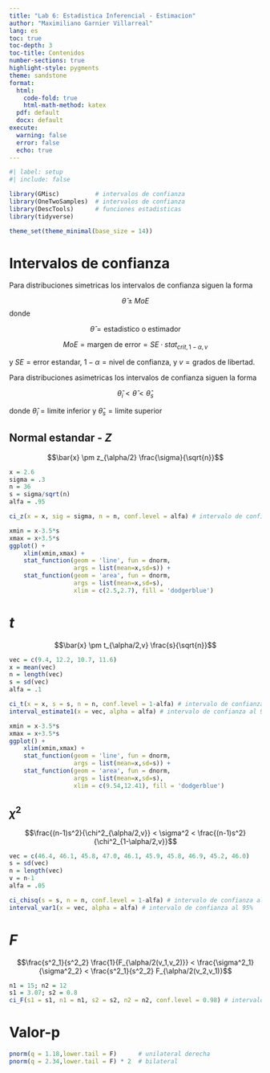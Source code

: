 ```yaml
---
title: "Lab 6: Estadistica Inferencial - Estimacion"
author: "Maximiliano Garnier Villarreal"
lang: es
toc: true
toc-depth: 3
toc-title: Contenidos
number-sections: true
highlight-style: pygments
theme: sandstone
format:
  html:
    code-fold: true
    html-math-method: katex
  pdf: default
  docx: default
execute:
  warning: false
  error: false
  echo: true
---
```


```r
#| label: setup
#| include: false

library(GMisc)          # intervalos de confianza
library(OneTwoSamples)  # intervalos de confianza
library(DescTools)      # funciones estadisticas
library(tidyverse)

theme_set(theme_minimal(base_size = 14))
```

# Intervalos de confianza

Para distribuciones simetricas los intervalos de confianza siguen la forma

$$\hat{\theta} \pm MoE$$ donde

$$\hat{\theta} = \text{estadistico o estimador}$$

$$MoE = \text{margen de error} =  SE \cdot stat_{crit,1-\alpha,v}$$

y $SE = \text{error estandar}$, $1-\alpha = \text{nivel de confianza}$, y $v = \text{grados de libertad}$.

Para distribuciones asimetricas los intervalos de confianza siguen la forma

$$\hat{\theta}_i < \hat{\theta} < \hat{\theta}_s$$

donde $\hat{\theta}_i = \text{limite inferior}$ y $\hat{\theta}_s = \text{limite superior}$

## Normal estandar - $Z$

$$\bar{x} \pm z_{\alpha/2} \frac{\sigma}{\sqrt{n}}$$

```r
x = 2.6
sigma = .3
n = 36
s = sigma/sqrt(n)
alfa = .95

ci_z(x = x, sig = sigma, n = n, conf.level = alfa) # intervalo de confianza al 95%
```

```r
xmin = x-3.5*s
xmax = x+3.5*s
ggplot() + 
    xlim(xmin,xmax) +
    stat_function(geom = 'line', fun = dnorm, 
                  args = list(mean=x,sd=s)) + 
    stat_function(geom = 'area', fun = dnorm, 
                  args = list(mean=x,sd=s), 
                  xlim = c(2.5,2.7), fill = 'dodgerblue')
```

# $t$

$$\bar{x} \pm t_{\alpha/2,v} \frac{s}{\sqrt{n}}$$

```r
vec = c(9.4, 12.2, 10.7, 11.6)
x = mean(vec)
n = length(vec)
s = sd(vec)
alfa = .1

ci_t(x = x, s = s, n = n, conf.level = 1-alfa) # intervalo de confianza al 90%
interval_estimate1(x = vec, alpha = alfa) # intervalo de confianza al 90%
```

```r
xmin = x-3.5*s
xmax = x+3.5*s
ggplot() + 
    xlim(xmin,xmax) +
    stat_function(geom = 'line', fun = dnorm, 
                  args = list(mean=x,sd=s)) + 
    stat_function(geom = 'area', fun = dnorm, 
                  args = list(mean=x,sd=s), 
                  xlim = c(9.54,12.41), fill = 'dodgerblue')
```

## $\chi^2$

$$\frac{(n-1)s^2}{\chi^2_{\alpha/2,v}} < \sigma^2 < \frac{(n-1)s^2}{\chi^2_{1-\alpha/2,v}}$$

```r
vec = c(46.4, 46.1, 45.8, 47.0, 46.1, 45.9, 45.8, 46.9, 45.2, 46.0)
s = sd(vec)
n = length(vec)
v = n-1
alfa = .05

ci_chisq(s = s, n = n, conf.level = 1-alfa) # intervalo de confianza al 95%
interval_var1(x = vec, alpha = alfa) # intervalo de confianza al 95%
```

# $F$

$$\frac{s^2_1}{s^2_2} \frac{1}{F_{\alpha/2(v_1,v_2)}} < \frac{\sigma^2_1}{\sigma^2_2} < \frac{s^2_1}{s^2_2} F_{\alpha/2(v_2,v_1)}$$

```r
n1 = 15; n2 = 12
s1 = 3.07; s2 = 0.8
ci_F(s1 = s1, n1 = n1, s2 = s2, n2 = n2, conf.level = 0.98) # intervalo de confianza al 98%
```

# Valor-p

```r
pnorm(q = 1.18,lower.tail = F)      # unilateral derecha
pnorm(q = 2.34,lower.tail = F) * 2  # bilateral
```
